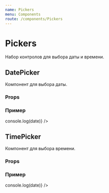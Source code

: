 ```yaml
---
name: Pickers
menu: Components
route: /components/Pickers
---
```





<TypoSelect />
<ThemeSelect />

# Pickers
Набор контролов для выбора даты и времени.

## DatePicker
Компонент для выбора даты.

### Props
<Props of={DatePicker} />

### Пример
<Playground>
    <ThemeBackground>
        <DatePicker
            value={new Date(1980, 8, 1)}
            max={new Date(1985, 12, 31)}
            min={new Date(1975, 0, 1)}
            disabled={false}
            controls={false}
            visibleItems={5}
            onChange={(date) => console.log(date)}
        />
    </ThemeBackground>
</Playground>

## TimePicker
Компонент для выбора времени.

### Props
<Props of={TimePicker} />

### Пример
<Playground>
    <ThemeBackground>
        <TimePicker
            value={new Date(1980, 8, 1, 0, 30, 59)}
            min={new Date(1980, 8, 1, 0, 15, 29)}
            max={new Date(1980, 8, 1, 12, 45, 59)}
            controls={false}
            onChange={(date) => console.log(date)}
        />
    </ThemeBackground>
</Playground>
